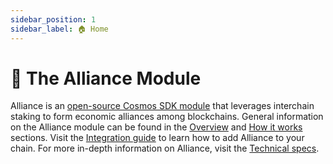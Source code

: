 ```yaml
---
sidebar_position: 1
sidebar_label: 🏠 Home
---
```



# 🤝 The Alliance Module


Alliance is an [open-source Cosmos SDK module](https://github.com/terra-money/alliance) that leverages interchain staking to form economic alliances among blockchains. General information on the Alliance module can be found in the [Overview](./overview.mdx) and [How it works](tech/concepts/what-is.mdx) sections. Visit the [Integration guide](./guides/get-started.mdx) to learn how to add Alliance to your chain. For more in-depth information on Alliance, visit the [Technical specs](./tech/parameters.mdx). 

<CardSection cards={homeCards} />